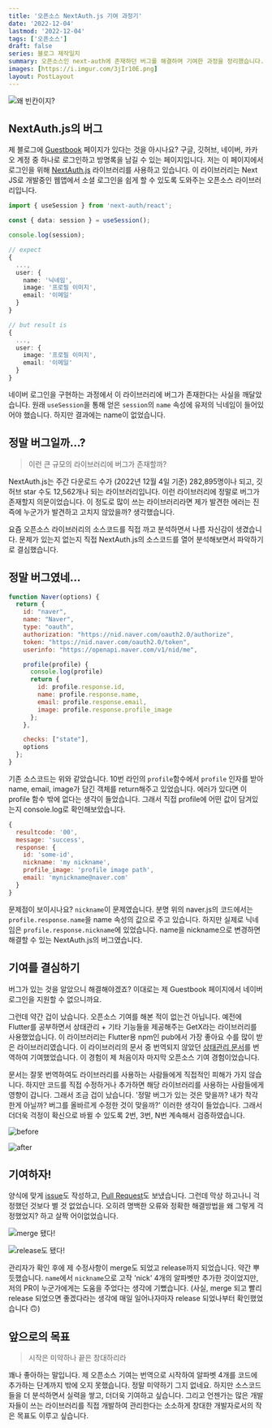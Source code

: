 ```yaml
---
title: '오픈소스 NextAuth.js 기여 과정기'
date: '2022-12-04'
lastmod: '2022-12-04'
tags: ['오픈소스']
draft: false
series: 블로그 제작일지
summary: 오픈소스인 next-auth에 존재하던 버그를 해결하며 기여한 과정을 정리했습니다.
images: [https://i.imgur.com/3jIr10E.png]
layout: PostLayout
---
```


![왜 빈칸이지?](https://i.imgur.com/36Abykm.png)

## NextAuth.js의 버그

제 블로그에 [Guestbook](/guestbook) 페이지가 있다는 것을 아시나요? 구글, 깃허브, 네이버, 카카오 계정 중 하나로 로그인하고
방명록을 남길 수 있는 페이지입니다. 저는 이 페이지에서 로그인을 위해 [NextAuth.js](https://www.npmjs.com/package/next-auth)
라이브러리를 사용하고 있습니다. 이 라이브러리는 Next JS로 개발중인 웹앱에서 소셜 로그인을 쉽게 할 수 있도록 도와주는
오픈소스 라이브러리입니다.

```ts
import { useSession } from 'next-auth/react';

const { data: session } = useSession();

console.log(session);

// expect
{
  ...,
  user: {
    name: '닉네임',
    image: '프로필 이미지',
    email: '이메일'
  }
}

// but result is
{
  ...,
  user: {
    image: '프로필 이미지',
    email: '이메일'
  }
}
```

네이버 로그인을 구현하는 과정에서 이 라이브러리에 버그가 존재한다는 사실을 깨달았습니다. 원래 `useSession`을 통해 얻은
`session`의 `name` 속성에 유저의 닉네임이 들어있어야 했습니다. 하지만 결과에는 name이 없었습니다.

## 정말 버그일까...?

> 이런 큰 규모의 라이브러리에 버그가 존재할까?

NextAuth.js는 주간 다운로드 수가 (2022년 12월 4일 기준) 282,895명이나 되고, 깃허브 star 수도 12,562개나 되는 라이브러리입니다.
이런 라이브러리에 정말로 버그가 존재할지 의문이었습니다. 이 정도로 많이 쓰는 라이브러리라면 제가 발견한 에러는 진즉에
누군가가 발견하고 고치지 않았을까? 생각했습니다.

요즘 오픈소스 라이브러리의 소스코드를 직접 까고 분석하면서 나름 자신감이 생겼습니다. 문제가 있는지 없는지 직접
NextAuth.js의 소스코드를 열어 분석해보면서 파악하기로 결심했습니다.

## 정말 버그였네...

```js:next-auth\providers\naver.js showLineNumbers {11,14}
function Naver(options) {
  return {
    id: "naver",
    name: "Naver",
    type: "oauth",
    authorization: "https://nid.naver.com/oauth2.0/authorize",
    token: "https://nid.naver.com/oauth2.0/token",
    userinfo: "https://openapi.naver.com/v1/nid/me",

    profile(profile) {
      console.log(profile)
      return {
        id: profile.response.id,
        name: profile.response.name,
        email: profile.response.email,
        image: profile.response.profile_image
      };
    },

    checks: ["state"],
    options
  };
}
```

기존 소스코드는 위와 같았습니다. 10번 라인의 `profile`함수에서 `profile` 인자를 받아 name, email, image가 담긴
객체를 return해주고 있었습니다. 에러가 있다면 이 profile 함수 밖에 없다는 생각이 들었습니다. 그래서 직접 profile에 어떤 값이
담겨있는지 console.log로 확인해보았습니다.

```js {6}
{
  resultcode: '00',
  message: 'success',
  response: {
    id: 'some-id',
    nickname: 'my nickname',
    profile_image: 'profile image path',
    email: 'mynickname@naver.com'
  }
}
```

문제점이 보이시나요? `nickname`이 문제였습니다. 분명 위의 naver.js의 코드에서는 `profile.response.name`을 name 속성의 값으로
주고 있습니다. 하지만 실제로 닉네임은 `profile.response.nickname`에 있었습니다. name을 nickname으로 변경하면 해결할 수 있는
 NextAuth.js의 버그였습니다.

## 기여를 결심하기

버그가 있는 것을 알았으니 해결해야겠죠? 이대로는 제 Guestbook 페이지에서 네이버 로그인을 지원할 수 없으니까요.

그런데 약간 겁이 났습니다. 오픈소스 기여를 해본 적이 없는건 아닙니다. 예전에 Flutter를 공부하면서
상태관리 + 기타 기능들을 제공해주는 GetX라는 라이브러리를 사용했었습니다. 이 라이브러리는 Flutter용 npm인
pub에서 가장 좋아요 수를 많이 받은 라이브러리였습니다. 이 라이브러리의 문서 중 번역되지 않았던
[상태관리 문서](https://github.com/jonataslaw/getx/blob/master/documentation/kr_KO/state_management.md)를 번역하여
기여했었습니다. 이 경험이 제 처음이자 마지막 오픈소스 기여 경험이었습니다.

문서는 잘못 번역하여도 라이브러리를 사용하는 사람들에게 직접적인 피해가 가지 않습니다. 하지만 코드를 직접 수정하거나
추가하면 해당 라이브러리를 사용하는 사람들에게 영향이 갑니다. 그래서 조금 겁이 났습니다. '정말 버그가 있는 것은 맞을까?
내가 착각한게 아닐까? 버그를 올바르게 수정한 것이 맞을까?' 이러한 생각이 들었습니다. 그래서 더더욱 걱정이 확신으로 바뀔 수 있도록
2번, 3번, N번 계속해서 검증하였습니다.

![before](https://i.imgur.com/80fyT2h.png)

![after](https://i.imgur.com/RDYHPBF.png)

## 기여하자!

양식에 맞게 [issue](https://github.com/nextauthjs/next-auth/issues/5914)도 작성하고,
[Pull Request](https://github.com/nextauthjs/next-auth/pull/5915)도 보냈습니다.
그런데 막상 하고나니 걱정했던 것보다 별 것 없었습니다. 오히려 명백한 오류와 정확한 해결방법을
왜 그렇게 걱정했었지? 하고 살짝 어이없었습니다.

![merge 됐다!](https://i.imgur.com/MCwyNgO.png)

![release도 됐다!](https://i.imgur.com/gGATLMl.png)

관리자가 확인 후에 제 수정사항이 merge도 되었고 release까지 되었습니다. 약간 뿌듯했습니다.
`name`에서 `nickname`으로 고작 'nick' 4개의 알파벳만 추가한 것이었지만, 저의 PR이 누군가에게는
도움을 주었다는 생각에 기뻤습니다. (사실, merge 되고 빨리 release 되었으면 좋겠다라는 생각에
매일 일어나자마자 release 되었나부터 확인했었습니다 🙃)

## 앞으로의 목표

> 시작은 미약하나 끝은 창대하리라

꽤나 좋아하는 말입니다. 제 오픈소스 기여는 번역으로 시작하여 알파벳 4개를 코드에 추가하는 단계까지 밖에 오지 못했습니다.
정말 미약하기 그지 없네요. 하지만 소스코드들을 더 분석하면서 실력을 쌓고, 더더욱 기여하고 싶습니다.
그리고 언젠가는 많은 개발자들이 쓰는 라이브러리를 직접 개발하여 관리한다는 소소하게 창대한 개발자로서의 작은 목표도 이루고 싶습니다.